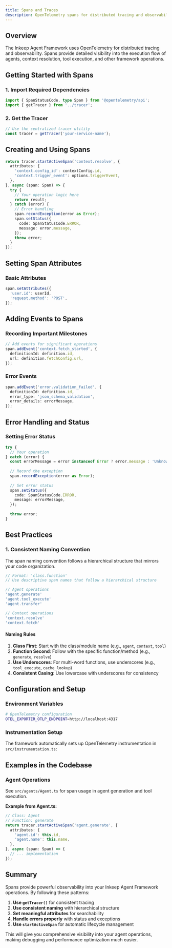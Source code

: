 ```yaml
---
title: Spans and Traces
description: OpenTelemetry spans for distributed tracing and observability in the Inkeep Agent Framework
---
```


## Overview

The Inkeep Agent Framework uses OpenTelemetry for distributed tracing and observability. Spans provide detailed visibility into the execution flow of agents, context resolution, tool execution, and other framework operations.

## Getting Started with Spans

### 1. Import Required Dependencies

```typescript
import { SpanStatusCode, type Span } from '@opentelemetry/api';
import { getTracer } from '../tracer';
```

### 2. Get the Tracer

```typescript
// Use the centralized tracer utility
const tracer = getTracer('your-service-name');
```

## Creating and Using Spans

```typescript
return tracer.startActiveSpan('context.resolve', {
  attributes: {
    'context.config_id': contextConfig.id,
    'context.trigger_event': options.triggerEvent,
  },
}, async (span: Span) => {
  try {
    // Your operation logic here
    return result;
  } catch (error) {
    // Error handling
    span.recordException(error as Error);
    span.setStatus({
      code: SpanStatusCode.ERROR,
      message: error.message,
    });
    throw error;
  } 
});
```

## Setting Span Attributes

### Basic Attributes

```typescript
span.setAttributes({
  'user.id': userId,
  'request.method': 'POST',
});
```

## Adding Events to Spans

### Recording Important Milestones

```typescript
// Add events for significant operations
span.addEvent('context.fetch_started', {
  definitionId: definition.id,
  url: definition.fetchConfig.url,
});
```

### Error Events

```typescript
span.addEvent('error.validation_failed', {
  definitionId: definition.id,
  error_type: 'json_schema_validation',
  error_details: errorMessage,
});
```

## Error Handling and Status

### Setting Error Status

```typescript
try {
  // Your operation
} catch (error) {
  const errorMessage = error instanceof Error ? error.message : 'Unknown error';
  
  // Record the exception
  span.recordException(error as Error);
  
  // Set error status
  span.setStatus({
    code: SpanStatusCode.ERROR,
    message: errorMessage,
  });
  
  throw error;
}
```

## Best Practices

### 1. Consistent Naming Convention

The span naming convention follows a hierarchical structure that mirrors your code organization. 

```typescript
// Format: 'class.function'
// Use descriptive span names that follow a hierarchical structure

// Agent operations
'agent.generate'
'agent.tool_execute'
'agent.transfer'

// Context operations
'context.resolve'
'context.fetch'

```

#### Naming Rules

1. **Class First**: Start with the class/module name (e.g., `agent`, `context`, `tool`)
2. **Function Second**: Follow with the specific function/method (e.g., `generate`, `resolve`)
3. **Use Underscores**: For multi-word functions, use underscores (e.g., `tool_execute`, `cache_lookup`)
5. **Consistent Casing**: Use lowercase with underscores for consistency


## Configuration and Setup

### Environment Variables

```bash
# OpenTelemetry configuration
OTEL_EXPORTER_OTLP_ENDPOINT=http://localhost:4317
```

### Instrumentation Setup

The framework automatically sets up OpenTelemetry instrumentation in `src/instrumentation.ts`:


## Examples in the Codebase

### Agent Operations
See `src/agents/Agent.ts` for span usage in agent generation and tool execution.

**Example from Agent.ts:**
```typescript
// Class: Agent
// Function: generate
return tracer.startActiveSpan('agent.generate', {
  attributes: {
    'agent.id': this.id,
    'agent.name': this.name,
  },
}, async (span: Span) => {
  // ... implementation
});
```

## Summary

Spans provide powerful observability into your Inkeep Agent Framework operations. By following these patterns:

1. **Use `getTracer()`** for consistent tracing
2. **Use consistent naming** with hierarchical structure
3. **Set meaningful attributes** for searchability
4. **Handle errors properly** with status and exceptions
5. **Use `startActiveSpan`** for automatic lifecycle management

This will give you comprehensive visibility into your agent operations, making debugging and performance optimization much easier.
